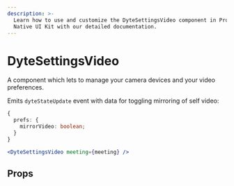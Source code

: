 ```yaml
---
description: >-
  Learn how to use and customize the DyteSettingsVideo component in ProductDB's React
  Native UI Kit with our detailed documentation.
---
```


# DyteSettingsVideo

A component which lets to manage your camera devices and your video preferences.

Emits `dyteStateUpdate` event with data for toggling mirroring of self video:

```ts
{
  prefs: {
    mirrorVideo: boolean;
  }
}
```

```jsx
<DyteSettingsVideo meeting={meeting} />
```

## Props

<PropsTable of="dyte-settings-video" />

<head>
  <title>React Native UI Kit DyteSettingsVideo</title>
</head>
